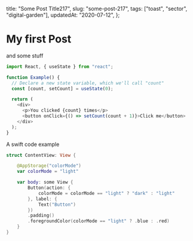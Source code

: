   title: "Some Post Title217",
  slug: "some-post-217",
  tags: ["toast", "sector", "digital-garden"],
  updatedAt: "2020-07-12",
};

# My first Post

and some stuff

```js {2,9-11} title=javascript-example.js
import React, { useState } from "react";

function Example() {
  // Declare a new state variable, which we'll call "count"
  const [count, setCount] = useState(0);

  return (
    <div>
      <p>You clicked {count} times</p>
      <button onClick={() => setCount(count + 1)}>Click me</button>
    </div>
  );
}
```

A swift code example

```swift {2} title=whatever.swift
struct ContentView: View {

    @AppStorage("colorMode")
    var colorMode = "light"

    var body: some View {
        Button(action: {
            colorMode = colorMode == "light" ? "dark" : "light"
        }, label: {
            Text("Button")
        })
        .padding()
        .foregroundColor(colorMode == "light" ? .blue : .red)
    }
}
```
